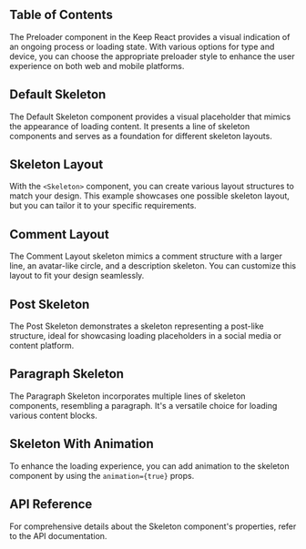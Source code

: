 

## Table of Contents

The Preloader component in the Keep React provides a visual indication of an ongoing process or loading state. With various options for type and device, you can choose the appropriate preloader style to enhance the user experience on both web and mobile platforms.

## Default Skeleton

The Default Skeleton component provides a visual placeholder that mimics the appearance of loading content. It presents a line of skeleton components and serves as a foundation for different skeleton layouts.

<CodePreview github="Skeleton" code={DefaultSkeletonCode}>
  <DefaultSkeleton />
</CodePreview>

## Skeleton Layout

With the `<Skeleton>` component, you can create various layout structures to match your design. This example showcases one possible skeleton layout, but you can tailor it to your specific requirements.

<CodePreview github="Skeleton" code={SkeletonLayoutCode}>
  <SkeletonLayout />
</CodePreview>

## Comment Layout

The Comment Layout skeleton mimics a comment structure with a larger line, an avatar-like circle, and a description skeleton. You can customize this layout to fit your design seamlessly.

<CodePreview github="Skeleton" code={CommentLayoutCode}>
  <CommentLayout />
</CodePreview>

## Post Skeleton

The Post Skeleton demonstrates a skeleton representing a post-like structure, ideal for showcasing loading placeholders in a social media or content platform.

<CodePreview github="Skeleton" code={PostSkeletonCode}>
  <PostSkeleton />
</CodePreview>

## Paragraph Skeleton

The Paragraph Skeleton incorporates multiple lines of skeleton components, resembling a paragraph. It's a versatile choice for loading various content blocks.

<CodePreview github="Skeleton" code={ParagraphSkeletonCode}>
  <ParagraphSkeleton />
</CodePreview>

## Skeleton With Animation

To enhance the loading experience, you can add animation to the skeleton component by using the `animation={true}` props.

<CodePreview github="Skeleton" code={SkeletonWithAnimationCode}>
  <SkeletonWithAnimation />
</CodePreview>

## API Reference

For comprehensive details about the Skeleton component's properties, refer to the API documentation.

<ComponentApi data={SkeletonApiData} />
